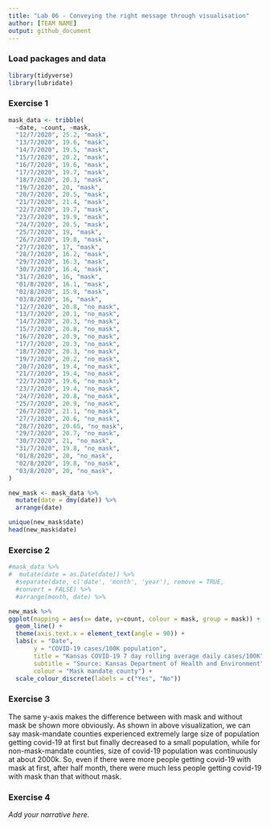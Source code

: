 ```yaml
---
title: "Lab 06 - Conveying the right message through visualisation"
author: [TEAM NAME]
output: github_document
---
```


### Load packages and data

```r
library(tidyverse) 
library(lubridate)
```


### Exercise 1

```r
mask_data <- tribble(
  ~date, ~count, ~mask,
  "12/7/2020", 25.2, "mask",
  "13/7/2020", 19.6, "mask",
  "14/7/2020", 19.5, "mask",
  "15/7/2020", 20.2, "mask",
  "16/7/2020", 19.6, "mask",
  "17/7/2020", 19.7, "mask",
  "18/7/2020", 20.3, "mask",
  "19/7/2020", 20, "mask",
  "20/7/2020", 20.5, "mask",
  "21/7/2020", 21.4, "mask",
  "22/7/2020", 19.7, "mask",
  "23/7/2020", 19.9, "mask",
  "24/7/2020", 20.5, "mask",
  "25/7/2020", 19, "mask",
  "26/7/2020", 19.8, "mask",
  "27/7/2020", 17, "mask",
  "28/7/2020", 16.2, "mask",
  "29/7/2020", 16.3, "mask",
  "30/7/2020", 16.4, "mask",
  "31/7/2020", 16, "mask",
  "01/8/2020", 16.1, "mask",
  "02/8/2020", 15.9, "mask",
  "03/8/2020", 16, "mask",
  "12/7/2020", 20.8, "no_mask",
  "13/7/2020", 20.1, "no_mask",
  "14/7/2020", 20.3, "no_mask",
  "15/7/2020", 20.8, "no_mask",
  "16/7/2020", 20.9, "no_mask",
  "17/7/2020", 20.3, "no_mask",
  "18/7/2020", 20.3, "no_mask",
  "19/7/2020", 20.2, "no_mask",
  "20/7/2020", 19.4, "no_mask",
  "21/7/2020", 19.4, "no_mask",
  "22/7/2020", 19.6, "no_mask",
  "23/7/2020", 19.4, "no_mask",
  "24/7/2020", 20.8, "no_mask",
  "25/7/2020", 20.9, "no_mask",
  "26/7/2020", 21.1, "no_mask",
  "27/7/2020", 20.6, "no_mask",
  "28/7/2020", 20.65, "no_mask",
  "29/7/2020", 20.7, "no_mask",
  "30/7/2020", 21, "no_mask",
  "31/7/2020", 19.8, "no_mask",
  "01/8/2020", 20, "no_mask",
  "02/8/2020", 19.8, "no_mask",
  "03/8/2020", 20, "no_mask",
)

```


```r
new_mask <- mask_data %>% 
  mutate(date = dmy(date)) %>% 
  arrange(date) 

unique(new_mask$date)
head(new_mask$date)
```


### Exercise 2
```r
#mask_data %>% 
#  mutate(date = as.Date(date)) %>%
  #separate(date, c('date', 'month', 'year'), remove = TRUE,
  #convert = FALSE) %>%
  #arrange(month, date) %>%

new_mask %>% 
ggplot(mapping = aes(x= date, y=count, colour = mask, group = mask)) +
  geom_line() +
  theme(axis.text.x = element_text(angle = 90)) +
  labs(x = "Date",
       y = "COVID-19 cases/100K population",
       title = "Kansas COVID-19 7 day rolling average daily cases/100K",
       subtitle = "Source: Kansas Department of Health and Environment",
       colour = "Mask mandate county") +
  scale_colour_discrete(labels = c("Yes", "No"))
```


### Exercise 3

The same y-axis makes the difference between with mask and without mask be shown more obviously.
As shown in above visualization, we can say mask-mandate counties experienced extremely large size of population getting covid-19 at first but finally decreased to a small population, while for non-mask-mandate counties, size of covid-19 population was continuously at about 2000k. 
So, even if there were more people getting covid-19 with mask at first, after half month, there were much less people getting covid-19 with mask than that without mask.


### Exercise 4

*Add your narrative here.*
